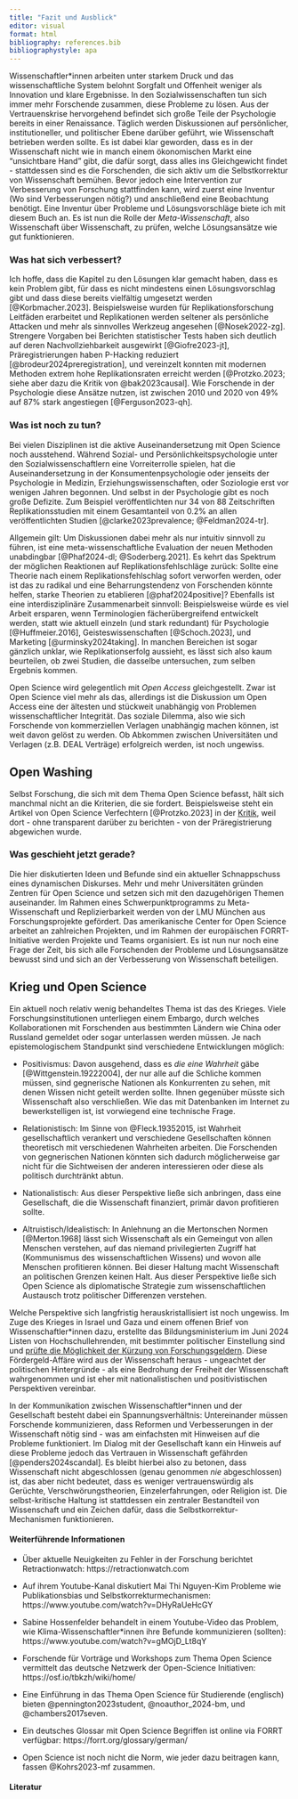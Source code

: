 ```yaml
---
title: "Fazit und Ausblick"
editor: visual
format: html
bibliography: references.bib
bibliographystyle: apa
---
```


Wissenschaftler\*innen arbeiten unter starkem Druck und das wissenschaftliche System belohnt Sorgfalt und Offenheit weniger als Innovation und klare Ergebnisse. In den Sozialwissenschaften tun sich immer mehr Forschende zusammen, diese Probleme zu lösen. Aus der Vertrauenskrise hervorgehend befindet sich große Teile der Psychologie bereits in einer Renaissance. Täglich werden Diskussionen auf persönlicher, institutioneller, und politischer Ebene darüber geführt, wie Wissenschaft betrieben werden sollte. Es ist dabei klar geworden, dass es in der Wissenschaft nicht wie in manch einem ökonomischen Markt eine "unsichtbare Hand" gibt, die dafür sorgt, dass alles ins Gleichgewicht findet - stattdessen sind es die Forschenden, die sich aktiv um die Selbstkorrektur von Wissenschaft bemühen. Bevor jedoch eine Intervention zur Verbesserung von Forschung stattfinden kann, wird zuerst eine Inventur (Wo sind Verbesserungen nötig?) und anschließend eine Beobachtung benötigt. Eine Inventur über Probleme und Lösungsvorschläge biete ich mit diesem Buch an. Es ist nun die Rolle der *Meta-Wissenschaft*, also Wissenschaft über Wissenschaft, zu prüfen, welche Lösungsansätze wie gut funktionieren.

### Was hat sich verbessert?

Ich hoffe, dass die Kapitel zu den Lösungen klar gemacht haben, dass es kein Problem gibt, für dass es nicht mindestens einen Lösungsvorschlag gibt und dass diese bereits vielfältig umgesetzt werden [@Korbmacher.2023]. Beispielsweise wurden für Replikationsforschung Leitfäden erarbeitet und Replikationen werden seltener als persönliche Attacken und mehr als sinnvolles Werkzeug angesehen [@Nosek2022-zg]. Strengere Vorgaben bei Berichten statistischer Tests haben sich deutlich auf deren Nachvollziehbarkeit ausgewirkt [@Giofre2023-jt], Präregistrierungen haben P-Hacking reduziert [@brodeur2024preregistration], und vereinzelt konnten mit modernen Methoden extrem hohe Replikationsraten erreicht werden [@Protzko.2023; siehe aber dazu die Kritik von @bak2023causal]. Wie Forschende in der Psychologie diese Ansätze nutzen, ist zwischen 2010 und 2020 von 49% auf 87% stark angestiegen [@Ferguson2023-qh].

### Was ist noch zu tun?

Bei vielen Disziplinen ist die aktive Auseinandersetzung mit Open Science noch ausstehend. Während Sozial- und Persönlichkeitspsychologie unter den Sozialwissenschaftlern eine Vorreiterrolle spielen, hat die Auseinandersetzung in der Konsumentenpsychologie oder jenseits der Psychologie in Medizin, Erziehungswissenschaften, oder Soziologie erst vor wenigen Jahren begonnen. Und selbst in der Psychologie gibt es noch große Defizite. Zum Beispiel veröffentlichten nur 34 von 88 Zeitschriften Replikationsstudien mit einem Gesamtanteil von 0.2% an allen veröffentlichten Studien [@clarke2023prevalence; @Feldman2024-tr].

Allgemein gilt: Um Diskussionen dabei mehr als nur intuitiv sinnvoll zu führen, ist eine meta-wissenschaftliche Evaluation der neuen Methoden unabdingbar [@Phaf2024-dl; @Soderberg.2021]. Es kehrt das Spektrum der möglichen Reaktionen auf Replikationsfehlschläge zurück: Sollte eine Theorie nach einem Replikationsfehlschlag sofort verworfen werden, oder ist das zu radikal und eine Beharrungstendenz von Forschenden könnte helfen, starke Theorien zu etablieren [@phaf2024positive]? Ebenfalls ist eine interdisziplinäre Zusammenarbeit sinnvoll: Beispielsweise würde es viel Arbeit ersparen, wenn Terminologien fächerübergreifend entwickelt werden, statt wie aktuell einzeln (und stark redundant) für Psychologie [@Huffmeier.2016], Geisteswissenschaften [@Schoch.2023], und Marketing [@urminsky2024taking]. In manchen Bereichen ist sogar gänzlich unklar, wie Replikationserfolg aussieht, es lässt sich also kaum beurteilen, ob zwei Studien, die dasselbe untersuchen, zum selben Ergebnis kommen.

Open Science wird gelegentlich mit *Open Access* gleichgestellt. Zwar ist Open Science viel mehr als das, allerdings ist die Diskussion um Open Access eine der ältesten und stückweit unabhängig von Problemen wissenschaftlicher Integrität. Das soziale Dilemma, also wie sich Forschende von kommerziellen Verlagen unabhängig machen können, ist weit davon gelöst zu werden. Ob Abkommen zwischen Universitäten und Verlagen (z.B. DEAL Verträge) erfolgreich werden, ist noch ungewiss.

::: callout-warning
## Open Washing

Selbst Forschung, die sich mit dem Thema Open Science befasst, hält sich manchmal nicht an die Kriterien, die sie fordert. Beispielsweise steht ein Artikel von Open Science Verfechtern [@Protzko.2023] in der [Kritik](https://statmodeling.stat.columbia.edu/2023/11/21/of-course-its-preregistered-just-give-me-a-sec/), weil dort - ohne transparent darüber zu berichten - von der Präregistrierung abgewichen wurde.
:::

### Was geschieht jetzt gerade?

Die hier diskutierten Ideen und Befunde sind ein aktueller Schnappschuss eines dynamischen Diskurses. Mehr und mehr Universitäten gründen Zentren für Open Science und setzen sich mit den dazugehörigen Themen auseinander. Im Rahmen eines Schwerpunktprogramms zu Meta-Wissenschaft und Replizierbarkeit werden von der LMU München aus Forschungsprojekte gefördert. Das amerikanische Center for Open Science arbeitet an zahlreichen Projekten, und im Rahmen der europäischen FORRT-Initiative werden Projekte und Teams organisiert. Es ist nun nur noch eine Frage der Zeit, bis sich alle Forschenden der Probleme und Lösungsansätze bewusst sind und sich an der Verbesserung von Wissenschaft beteiligen.

::: callout-tip
## Krieg und Open Science

Ein aktuell noch relativ wenig behandeltes Thema ist das des Krieges. Viele Forschungsinstitutionen unterliegen einem Embargo, durch welches Kollaborationen mit Forschenden aus bestimmten Ländern wie China oder Russland gemeldet oder sogar unterlassen werden müssen. Je nach epistemologischem Standpunkt sind verschiedene Entwicklungen möglich:

-   Positivismus: Davon ausgehend, dass es *die eine Wahrheit* gäbe [@Wittgenstein.19222004], der nur alle auf die Schliche kommen müssen, sind gegnerische Nationen als Konkurrenten zu sehen, mit denen Wissen nicht geteilt werden sollte. Ihnen gegenüber müsste sich Wissenschaft also verschließen. Wie das mit Datenbanken im Internet zu bewerkstelligen ist, ist vorwiegend eine technische Frage.

-   Relationistisch: Im Sinne von @Fleck.19352015, ist Wahrheit gesellschaftlich verankert und verschiedene Gesellschaften können theoretisch mit verschiedenen Wahrheiten arbeiten. Die Forschenden von gegnerischen Nationen könnten sich dadurch möglicherweise gar nicht für die Sichtweisen der anderen interessieren oder diese als politisch durchtränkt abtun.

-   Nationalistisch: Aus dieser Perspektive ließe sich anbringen, dass eine Gesellschaft, die die Wissenschaft finanziert, primär davon profitieren sollte.

-   Altruistisch/Idealistisch: In Anlehnung an die Mertonschen Normen [@Merton.1968] lässt sich Wissenschaft als ein Gemeingut von allen Menschen verstehen, auf das niemand privilegierten Zugriff hat (Kommunismus des wissenschaftlichen Wissens) und wovon alle Menschen profitieren können. Bei dieser Haltung macht Wissenschaft an politischen Grenzen keinen Halt. Aus dieser Perspektive ließe sich Open Science als diplomatische Strategie zum wissenschaftlichen Austausch trotz politischer Differenzen verstehen.

Welche Perspektive sich langfristig herauskristallisiert ist noch ungewiss. Im Zuge des Krieges in Israel und Gaza und einem offenen Brief von Wissenschaftler\*innen dazu, erstellte das Bildungsministerium im Juni 2024 Listen von Hochschullehrenden, mit bestimmter politischer Einstellung sind und [prüfte die Möglichkeit der Kürzung von Forschungsgeldern](https://www.tagesschau.de/investigativ/panorama/bmbf-stark-watzinger-foerdergelder-100.html). Diese Fördergeld-Affäre wird aus der Wissenschaft heraus - ungeachtet der politischen Hintergründe - als eine Bedrohung der Freiheit der Wissenschaft wahrgenommen und ist eher mit nationalistischen und positivistischen Perspektiven vereinbar.
:::

In der Kommunikation zwischen Wissenschaftler\*innen und der Gesellschaft besteht dabei ein Spannungsverhältnis: Untereinander müssen Forschende kommunizieren, dass Reformen und Verbesserungen in der Wissenschaft nötig sind - was am einfachsten mit Hinweisen auf die Probleme funktioniert. Im Dialog mit der Gesellschaft kann ein Hinweis auf diese Probleme jedoch das Vertrauen in Wissenschaft gefährden [@penders2024scandal]. Es bleibt hierbei also zu betonen, dass Wissenschaft nicht abgeschlossen (genau genommen *nie* abgeschlossen) ist, das aber nicht bedeutet, dass es weniger vertrauenswürdig als Gerüchte, Verschwörungstheorien, Einzelerfahrungen, oder Religion ist. Die selbst-kritische Haltung ist stattdessen ein zentraler Bestandteil von Wissenschaft und ein Zeichen dafür, dass die Selbstkorrektur-Mechanismen funktionieren.

#### Weiterführende Informationen

-   Über aktuelle Neuigkeiten zu Fehler in der Forschung berichtet Retractionwatch: https://retractionwatch.com

-   Auf ihrem Youtube-Kanal diskutiert Mai Thi Nguyen-Kim Probleme wie Publikationsbias und Selbstkorrekturmechanismen: https://www.youtube.com/watch?v=DHyRaUeHcGY

-   Sabine Hossenfelder behandelt in einem Youtube-Video das Problem, wie Klima-Wissenschaftler\*innen ihre Befunde kommunizieren (sollten): https://www.youtube.com/watch?v=gMOjD_Lt8qY

-   Forschende für Vorträge und Workshops zum Thema Open Science vermittelt das deutsche Netzwerk der Open-Science Initiativen: https://osf.io/tbkzh/wiki/home/

-   Eine Einführung in das Thema Open Science für Studierende (englisch) bieten @pennington2023student, @noauthor_2024-bm, und @chambers2017seven.

-   Ein deutsches Glossar mit Open Science Begriffen ist online via FORRT verfügbar: https://forrt.org/glossary/german/

-   Open Science ist noch nicht die Norm, wie jeder dazu beitragen kann, fassen @Kohrs2023-mf zusammen.

#### Literatur
